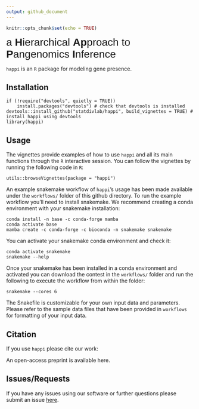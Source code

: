 ```yaml
---
output: github_document
---
```

<!-- README.md is generated from README.Rmd. Please edit that file -->
```r
knitr::opts_chunk$set(echo = TRUE)
```
<span style="font-family:Arial; font-size:2em;"> a **H**ierarchical **Ap**proach to **P**angenomics **I**nference</span>

`happi` is an `R` package for modeling gene presence. 

## Installation

```
if (!require("devtools", quietly = TRUE))
    install.packages("devtools") # check that devtools is installed
devtools::install_github("statdivlab/happi", build_vignettes = TRUE) # install happi using devtools
library(happi)
```

## Usage 
The vignettes provide examples of how to use `happi` and all its main
functions through the `R` interactive session. You can follow the vignettes by running the following code in
`R`:
```
utils::browseVignettes(package = "happi")
```
An example snakemake workflow of `happi`'s usage has been made available under the `workflows/` folder of this github directory. To run the example workflow you'll need to install snakemake. We recommend creating a conda environment with your snakemake installation: 

```
conda install -n base -c conda-forge mamba
conda activate base
mamba create -c conda-forge -c bioconda -n snakemake snakemake
```

You can activate your snakemake conda environment and check it: 
```
conda activate snakemake
snakemake --help
```

Once your snakemake has been installed in a conda environment and activated you can download the contest in the `workflows/` folder and run the following to execute the workflow from within the folder: 

```
snakemake --cores 6
```

The Snakefile is customizable for your own input data and parameters. Please refer to the sample data files that have been provided in `workflows` for formatting of your input data.

## Citation 
If you use `happi` please cite our work: 

An open-access preprint is available here. 

## Issues/Requests 

If you have any issues using our software or further questions please submit an issue [here](https://github.com/statdivlab/happi/issues). 




